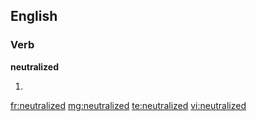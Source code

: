 ==English==

===Verb===
'''neutralized'''

# {{past of|[[neutralize]]}}

[[fr:neutralized]]
[[mg:neutralized]]
[[te:neutralized]]
[[vi:neutralized]]